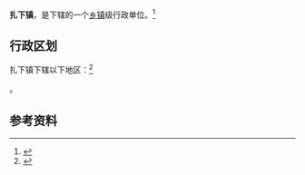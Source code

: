 {{中国乡级行政区|32/13/22/115/000}}

'''扎下镇'''，是{{PRC admin/fullname|32/13/22/115/000|3}}下辖的一个[[乡镇|乡镇]]级行政单位。<ref>{{PRC admin/ref sgc|{{PRC admin/parent|32/13/22/115/000}}}}</ref>

== 行政区划 ==

扎下镇下辖以下地区：<ref>{{PRC admin/ref sgc|32/13/22/115/000}}</ref>

{{PRC admin/children|32/13/22/115/000}}。

== 参考资料 ==

{{reflist}}

{{行政区划小作品}}
{{PRC admin/navcat|32/13/22/115/000}}